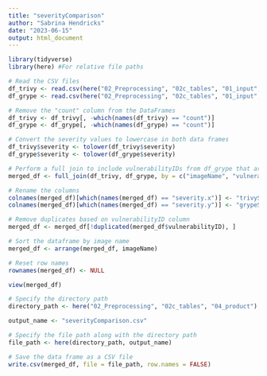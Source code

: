 ```yaml
---
title: "severityComparison"
author: "Sabrina Hendricks"
date: "2023-06-15"
output: html_document
---
```

```r
library(tidyverse)
library(here) #For relative file paths
```

```r
# Read the CSV files
df_trivy <- read.csv(here("02_Preprocessing", "02c_tables", "01_input", "Trivy", "master_dataTrivy.csv"))
df_grype <- read.csv(here("02_Preprocessing", "02c_tables", "01_input", "Grype", "master_dataGrype.csv"))
```

```r
# Remove the "count" column from the DataFrames
df_trivy <- df_trivy[, -which(names(df_trivy) == "count")]
df_grype <- df_grype[, -which(names(df_grype) == "count")]

# Convert the severity values to lowercase in both data frames
df_trivy$severity <- tolower(df_trivy$severity)
df_grype$severity <- tolower(df_grype$severity)
```

```r
# Perform a full join to include vulnerabilityIDs from df_grype that are not in df_trivy
merged_df <- full_join(df_trivy, df_grype, by = c("imageName", "vulnerabilityID"))

# Rename the columns
colnames(merged_df)[which(names(merged_df) == "severity.x")] <- "trivySeverity"
colnames(merged_df)[which(names(merged_df) == "severity.y")] <- "grypeSeverity"

# Remove duplicates based on vulnerabilityID column
merged_df <- merged_df[!duplicated(merged_df$vulnerabilityID), ]

# Sort the dataframe by image name
merged_df <- arrange(merged_df, imageName)

# Reset row names
rownames(merged_df) <- NULL
```
```r
view(merged_df)
```

```r
# Specify the directory path
directory_path <- here("02_Preprocessing", "02c_tables", "04_product")

output_name <- "severityComparison.csv"

# Specify the file path along with the directory path
file_path <- here(directory_path, output_name)

# Save the data frame as a CSV file
write.csv(merged_df, file = file_path, row.names = FALSE)
```

